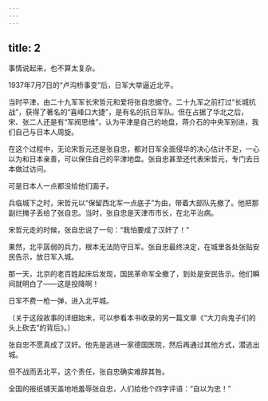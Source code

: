 ```yaml
---
---
---
```

title: 2
---



事情说起来，也不算太复杂。

1937年7月7日的“卢沟桥事变”后，日军大举逼近北平。

当时平津，由二十九军军长宋哲元和爱将张自忠据守。二十九军之前打过“长城抗战”，获得了著名的“喜峰口大捷”，是有名的抗日军队。但在占据了华北之后，宋、张二人还是有“军阀思维”，认为平津是自己的地盘，蒋介石的中央军别进，我们自己与日本人周旋。

在这个过程中，无论宋哲元还是张自忠，都对日军全面侵华的决心估计不足，一心以为和日本亲善，可以保住自己的平津地盘。张自忠甚至还代表宋哲元，专门去日本做过访问。

可是日本人一点都没给他们面子。

兵临城下之时，宋哲元以“保留西北军一点底子”为由，带着大部队先撤了。他把那副烂摊子丢给了张自忠。当时，张自忠是天津市市长，在北平治病。

宋哲元走的时候，张自忠说了一句：“我怕要成了汉奸了！”

果然，北平孱弱的兵力，根本无法防守日军。张自忠最终决定，在城里各处张贴安民告示，放日军入城。

那一天，北京的老百姓起床后发现，国民革命军全撤了，到处是安民告示。他们瞬间就明白了——这是投降啊！

日军不费一枪一弹，进入北平城。

（关于这段故事的详细始末，可以参看本书收录的另一篇文章《“大刀向鬼子们的头上砍去”的背后》。）

张自忠不愿真成了汉奸。他先是逃进一家德国医院，然后再通过其他方式，潜逃出城。

但不战而丢北平，这个责任，张自忠确实难辞其咎。

全国的报纸铺天盖地地羞辱张自忠，人们给他个四字评语：“自以为忠！”